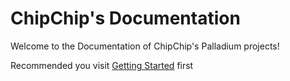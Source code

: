 # ChipChip's Documentation

Welcome to the Documentation of ChipChip's Palladium projects!

Recommended you visit [Getting Started](https://chipchipsheroes.github.io/Docs/docs/intro/) first
